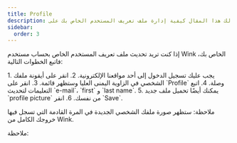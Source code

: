 ```yaml
---
title: Profile
description: يوضح لك هذا المقال كيفية إدارة ملف تعريف المستخدم الخاص بك على Wink
sidebar:
  order: 3
---
```


إذا كنت تريد تحديث ملف تعريف المستخدم الخاص بحساب مستخدم Wink الخاص بك، فاتبع الخطوات التالية:

<Steps>
  1. يجب عليك تسجيل الدخول إلى أحد مواقعنا الإلكترونية.
  2. انقر على أيقونة ملفك الشخصي في الزاوية اليمنى العليا وستظهر قائمة.
  3. انقر على `Profile` وصلة.
  4. اتبع التعليمات لتحديث `e-mail`، `first` و `last name`.
  5. يمكنك أيضًا تحميل ملف جديد `profile picture` من نفسك.
  6. انقر `Save`.
</Steps>


ملاحظة:
ستظهر صورة ملفك الشخصي الجديدة في المرة القادمة التي تسجل فيها خروجك الكامل من Wink.


ملاحظة:

